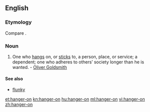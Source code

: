 ==English==

===Etymology===
Compare {{etyl|de|-}} {{term|Anhänger||follower|lang=de}}.

===Noun===
{{en-noun|hangers-on}}

# One who [[hang]]s on, or [[stick]]s to, a person, place, or service; a dependent; one who adheres to others’ society longer than he is wanted. - [[w:Oliver Goldsmith|Oliver Goldsmith]]

====See also====
* [[flunky]]

[[et:hanger-on]]
[[kn:hanger-on]]
[[hu:hanger-on]]
[[ml:hanger-on]]
[[vi:hanger-on]]
[[zh:hanger-on]]